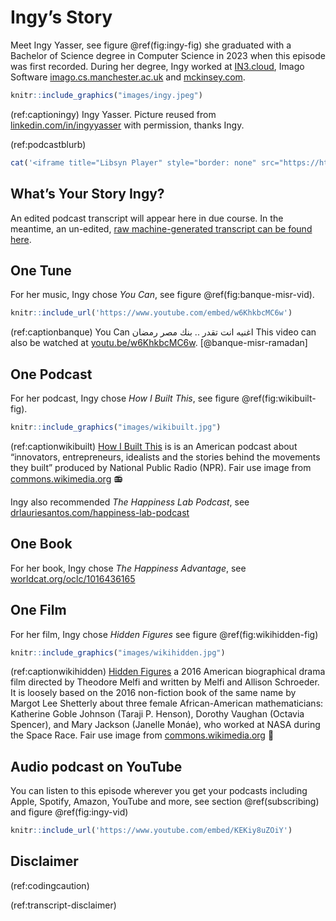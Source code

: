 # Ingy's Story {#ingy}

Meet Ingy Yasser, see figure \@ref(fig:ingy-fig) she graduated with a Bachelor of Science degree in Computer Science in 2023 when this episode was first recorded. During her degree, Ingy worked at [IN3.cloud](https://in3.cloud/), Imago Software [imago.cs.manchester.ac.uk](https://imago.cs.manchester.ac.uk/) and [mckinsey.com](https://www.mckinsey.com/).

```r
knitr::include_graphics("images/ingy.jpeg")
```
(ref:captioningy) Ingy Yasser. Picture reused from [linkedin.com/in/ingyyasser](https://www.linkedin.com/in/ingyyasser/) with permission, thanks Ingy.

(ref:podcastblurb)

```r
cat('<iframe title="Libsyn Player" style="border: none" src="https://html5-player.libsyn.com/embed/episode/id/27146787/height/90/theme/custom/thumbnail/yes/direction/forward/render-playlist/no/custom-color/000000/" height="90" width="100%" scrolling="no"  allowfullscreen="" webkitallowfullscreen="true" mozallowfullscreen="true" allowfullscreen="true" msallowfullscreen="true" style="border: none;"></iframe>')
```

## What's Your Story Ingy? {#ingy-story}

An edited podcast transcript will appear here in due course. In the meantime, an un-edited, [raw machine-generated transcript can be found here](https://github.com/dullhunk/cdyf/blob/master/raw-transcript-ingy.md).


## One Tune {#ingy-tune}

For her music, Ingy chose *You Can*, see figure \@ref(fig:banque-misr-vid).


```r
knitr::include_url('https://www.youtube.com/embed/w6KhkbcMC6w')
```

(ref:captionbanque) You Can اغنيه انت تقدر .. بنك مصر رمضان This video can also be watched at [youtu.be/w6KhkbcMC6w](https://youtu.be/w6KhkbcMC6w). [@banque-misr-ramadan]

## One Podcast {#ingy-podcast}

For her podcast, Ingy chose *How I Built This*, see figure \@ref(fig:wikibuilt-fig).

```r
knitr::include_graphics("images/wikibuilt.jpg")
```

(ref:captionwikibuilt) [How I Built This](https://en.wikipedia.org/wiki/How_I_Built_This) is is an American podcast about “innovators, entrepreneurs, idealists and the stories behind the movements they built” produced by National Public Radio (NPR). Fair use image from [commons.wikimedia.org](https://commons.wikimedia.org) 📻

Ingy also recommended *The Happiness Lab Podcast*, see [drlauriesantos.com/happiness-lab-podcast](https://www.drlauriesantos.com/happiness-lab-podcast)

## One Book {#ingy-book}

For her book, Ingy chose *The Happiness Advantage*, see [worldcat.org/oclc/1016436165](https://www.worldcat.org/oclc/1016436165)


## One Film {#ingy-film}

For her film, Ingy chose *Hidden Figures* see figure \@ref(fig:wikihidden-fig)

```r
knitr::include_graphics("images/wikihidden.jpg")
```

(ref:captionwikihidden) [Hidden Figures](https://en.wikipedia.org/wiki/Hidden_Figures) a 2016 American biographical drama film directed by Theodore Melfi and written by Melfi and Allison Schroeder. It is loosely based on the 2016 non-fiction book of the same name by Margot Lee Shetterly about three female African-American mathematicians: Katherine Goble Johnson (Taraji P. Henson), Dorothy Vaughan (Octavia Spencer), and Mary Jackson (Janelle Monáe), who worked at NASA during the Space Race. Fair use image from [commons.wikimedia.org](https://commons.wikimedia.org) 🚀

## Audio podcast on YouTube {#ingtube}

You can listen to this episode wherever you get your podcasts including Apple, Spotify, Amazon, YouTube and more, see section \@ref(subscribing) and figure \@ref(fig:ingy-vid)

```r
knitr::include_url('https://www.youtube.com/embed/KEKiy8uZOiY')
```

## Disclaimer  


::: {.rmdcaution}

(ref:codingcaution)

(ref:transcript-disclaimer)  

:::

